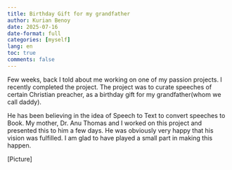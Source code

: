 ```yaml
---
title: Birthday Gift for my grandfather
author: Kurian Benoy
date: 2025-07-16
date-format: full
categories: [myself]
lang: en
toc: true
comments: false
---
```


Few weeks, back I told about me working on one of my passion projects. I recently completed the project. The project was to curate
speeches of certain Christian preacher, as a birthday gift for my grandfather(whom we call daddy).

He has been believing in the idea of Speech to Text to convert speeches to Book. My mother, Dr. Anu Thomas and I worked on this project
and presented this to him a few days. He was obviously very happy that his vision was fulfilled. I am glad to have played a small part
in making this happen.

[Picture]
